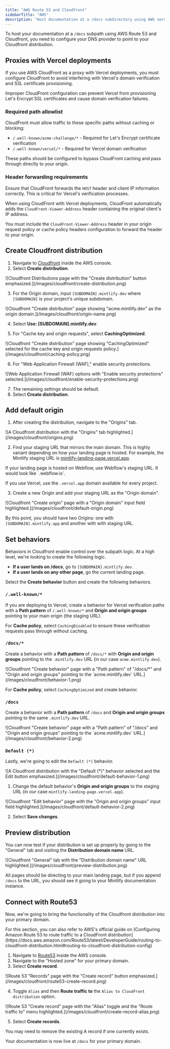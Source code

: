 ```yaml
---
title: "AWS Route 53 and Cloudfront"
sidebarTitle: "AWS"
description: "Host documentation at a /docs subdirectory using AWS services"
---
```



To host your documentation at a `/docs` subpath using AWS Route 53 and Cloudfront, you need to configure your DNS provider to point to your Cloudfront distribution.

## Proxies with Vercel deployments

If you use AWS CloudFront as a proxy with Vercel deployments, you must configure CloudFront to avoid interfering with Vercel's domain verification and SSL certificate provisioning.

Improper CloudFront configuration can prevent Vercel from provisioning Let's Encrypt SSL certificates and cause domain verification failures.

### Required path allowlist

CloudFront must allow traffic to these specific paths without caching or blocking:

- `/.well-known/acme-challenge/*` - Required for Let's Encrypt certificate verification
- `/.well-known/vercel/*` - Required for Vercel domain verification

These paths should be configured to bypass CloudFront caching and pass through directly to your origin.

### Header forwarding requirements

Ensure that CloudFront forwards the `HOST` header and client IP information correctly. This is critical for Vercel's verification processes.

When using CloudFront with Vercel deployments, CloudFront automatically adds the `CloudFront-Viewer-Address` header containing the original client's IP address.

You must include the `CloudFront-Viewer-Address` header in your origin request policy or cache policy headers configuration to forward the header to your origin.

## Create Cloudfront distribution

1. Navigate to [Cloudfront](https://aws.amazon.com/cloudfront) inside the AWS console.
2. Select **Create distribution**.

  <Frame>
    ![Cloudfront Distributions page with the "Create distribution" button emphasized.](/images/cloudfront/create-distribution.png)
  </Frame>

3. For the Origin domain, input `[SUBDOMAIN].mintlify.dev` where `[SUBDOMAIN]` is your project's unique subdomain.

  <Frame>
    ![Cloudfront "Create distribution" page showing "acme.mintlify.dev" as the origin domain.](/images/cloudfront/origin-name.png)
  </Frame>

4. Select **Use: [SUBDOMAIN].mintlify.dev**.

5. For "Cache key and origin requests", select **CachingOptimized**.

  <Frame>
    ![Cloudfront "Create distribution" page showing "CachingOptimized" selected for the cache key and origin requests policy.](/images/cloudfront/caching-policy.png)
  </Frame>

6. For "Web Application Firewall (WAF)," enable security protections.

  <Frame>
    ![Web Application Firewall (WAF) options with "Enable security protections" selected.](/images/cloudfront/enable-security-protections.png)
  </Frame>

7. The remaining settings should be default.
8. Select **Create distribution**.

## Add default origin

1. After creating the distribution, navigate to the "Origins" tab.

  <Frame>
    ![A Cloudfront distribution with the "Origins" tab highlighted.](/images/cloudfront/origins.png)
  </Frame>

2. Find your staging URL that mirrors the main domain. This is highly variant depending on how your landing page is hosted. For example, the Mintlify staging URL is [mintlify-landing-page.vercel.app](https://mintlify-landing-page.vercel.app).

<Info>
  If your landing page is hosted on Webflow, use Webflow's staging URL. It would look like `.webflow.io`.

  If you use Vercel, use the `.vercel.app` domain available for every project.
</Info>

3. Create a new Origin and add your staging URL as the "Origin domain".

  <Frame>
    ![Cloudfront "Create origin" page with a "Origin domain" input field highlighted.](/images/cloudfront/default-origin.png)
  </Frame>

By this point, you should have two Origins: one with `[SUBDOMAIN].mintlify.app` and another with with staging URL.

## Set behaviors

Behaviors in Cloudfront enable control over the subpath logic. At a high level, we're looking to create the following logic.

- **If a user lands on /docs**, go to `[SUBDOMAIN].mintlify.dev`.
- **If a user lands on any other page**, go the current landing page.

Select the **Create behavior** button and create the following behaviors.

### `/.well-known/*`

If you are deploying to Vercel, create a behavior for Vercel verification paths with a **Path pattern** of `/.well-known/*` and **Origin and origin groups** pointing to your main origin (the staging URL).

For **Cache policy**, select `CachingDisabled` to ensure these verification requests pass through without caching.

### `/docs/*`

Create a behavior with a **Path pattern** of `/docs/*` with **Origin and origin groups** pointing to the `.mintlify.dev` URL (in our case `acme.mintlify.dev`).

<Frame>
  ![Cloudfront "Create behavior" page with a "Path pattern" of "/docs/*" and "Origin and origin groups" pointing to the `acme.mintlify.dev` URL.](/images/cloudfront/behavior-1.png)
</Frame>

For **Cache policy**, select `CachingOptimized` and create behavior.

### `/docs`

Create a behavior with a **Path pattern** of `/docs` and **Origin and origin groups** pointing to the same `.mintlify.dev` URL.

<Frame>
  ![Cloudfront "Create behavior" page with a "Path pattern" of "/docs" and "Origin and origin groups" pointing to the `acme.mintlify.dev` URL.](/images/cloudfront/behavior-2.png)
</Frame>

### `Default (*)`

Lastly, we're going to edit the `Default (*)` behavior.

<Frame>
  ![A Cloudfront distribution with the "Default (*)" behavior selected and the Edit button emphasized.](/images/cloudfront/default-behavior-1.png)
</Frame>

1. Change the default behavior's **Origin and origin groups** to the staging URL (in our case `mintlify-landing-page.vercel.app`).

<Frame>
  ![Cloudfront "Edit behavior" page with the "Origin and origin groups" input field highlighted.](/images/cloudfront/default-behavior-2.png)
</Frame>

2. Select **Save changes**.

## Preview distribution

You can now test if your distribution is set up properly by going to the "General" tab and visiting the **Distribution domain name** URL.

<Frame>
  ![Cloudfront "General" tab with the "Distribution domain name" URL highlighted.](/images/cloudfront/preview-distribution.png)
</Frame>

All pages should be directing to your main landing page, but if you append `/docs` to the URL, you should see it going to your Mintlify documentation instance.

## Connect with Route53

Now, we're going to bring the functionality of the Cloudfront distribution into your primary domain.

<Note>
  For this section, you can also refer to AWS's official guide on [Configuring
  Amazon Route 53 to route traffic to a CloudFront
  distribution](https://docs.aws.amazon.com/Route53/latest/DeveloperGuide/routing-to-cloudfront-distribution.html#routing-to-cloudfront-distribution-config)
</Note>

1. Navigate to [Route53](https://aws.amazon.com/route53) inside the AWS console.
2. Navigate to the "Hosted zone" for your primary domain.
3. Select **Create record**.

<Frame>
  ![Route 53 "Records" page with the "Create record" button emphasized.](/images/cloudfront/route53-create-record.png)
</Frame>

4. Toggle `Alias` and then **Route traffic to** the `Alias to CloudFront distribution` option.

<Frame>
  ![Route 53 "Create record" page with the "Alias" toggle and the "Route traffic to" menu highlighted.](/images/cloudfront/create-record-alias.png)
</Frame>

5. Select **Create records**.

<Note>
  You may need to remove the existing A record if one currently exists.
</Note>

Your documentation is now live at `/docs` for your primary domain.

<Propagating />
